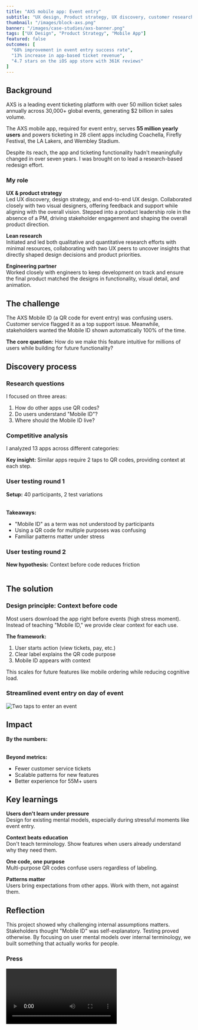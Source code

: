 ```yaml
---
title: "AXS mobile app: Event entry"
subtitle: "UX design, Product strategy, UX discovery, customer research"
thumbnail: "/images/block-axs.png"
banner: "/images/case-studies/axs-banner.png"
tags: ["UX Design", "Product Strategy", "Mobile App"]
featured: false
outcomes: [
  "68% improvement in event entry success rate",
  "13% increase in app-based ticket revenue",
  "4.7 stars on the iOS app store with 361K reviews"
]
---
```



## Background

AXS is a leading event ticketing platform with over 50 million ticket sales annually across 30,000+ global events, generating $2 billion in sales volume.

The AXS mobile app, required for event entry, serves **55 million yearly users** and powers ticketing in 28 client apps including Coachella, Firefly Festival, the LA Lakers, and Wembley Stadium.

Despite its reach, the app and ticketing functionality hadn't meaningfully changed in over seven years. I was brought on to lead a research-based redesign effort.

### My role

**UX & product strategy**  
Led UX discovery, design strategy, and end-to-end UX design. Collaborated closely with two visual designers, offering feedback and support while aligning with the overall vision. Stepped into a product leadership role in the absence of a PM, driving stakeholder engagement and shaping the overall product direction.

**Lean research**  
Initiated and led both qualitative and quantitative research efforts with minimal resources, collaborating with two UX peers to uncover insights that directly shaped design decisions and product priorities.

**Engineering partner**  
Worked closely with engineers to keep development on track and ensure the final product matched the designs in functionality, visual detail, and animation.

## The challenge

The AXS Mobile ID (a QR code for event entry) was confusing users. Customer service flagged it as a top support issue. Meanwhile, stakeholders wanted the Mobile ID shown automatically 100% of the time.

**The core question:** How do we make this feature intuitive for millions of users while building for future functionality?

## Discovery process

### Research questions

I focused on three areas:
1. How do other apps use QR codes?
2. Do users understand "Mobile ID"?
3. Where should the Mobile ID live?

### Competitive analysis

I analyzed 13 apps across different categories:

<Table
  headers={['Category', 'Apps', 'QR Code Placement', 'Context Provided', 'Taps to QR Code']}
  data={[
    ['Events', 'Ticketmaster, Seatgeek, Vividseats', 'Tied to tickets', 'Context at each step', '2'],
    ['Rewards', 'Starbucks, Chipotle', 'Front and center', 'Minimal', '0-1'],
    ['Payments', 'Venmo, PayPal', 'Multiple locations', 'Clear labels ("Get Paid")', '2']
  ]}
/>

**Key insight:** Similar apps require 2 taps to QR codes, providing context at each step.

### User testing round 1

**Setup:** 40 participants, 2 test variations

<Table
  headers={['Variation', 'User Behavior', 'Success Rate', 'Key Quote']}
  data={[
    ['Button labeled "Mobile ID"', 'Clicked event card instead', 'Low', '"Mobile ID means nothing"'],
    ['Unlabeled QR code', 'Associated code with tickets but confused by multiple uses', 'Medium', '"I had no idea where to click"']
  ]}
  variant="compact"
/>

**Takeaways:**
- "Mobile ID" as a term was not understood by participants
- Using a QR code for multiple purposes was confusing
- Familiar patterns matter under stress

### User testing round 2

**New hypothesis:** Context before code reduces friction

<Table
  headers={['Test', 'Approach', 'Success Rate', 'User Feedback']}
  data={[
    ['C', '"Entry Pass" with context', '90%', '"It looks like a barcode which I would assume would be scanned"'],
    ['D', '"Mobile ID" with context', 'Low', '"Mobile ID rather than Ticket(s) made me think twice"']
  ]}
  variant="compact"
/>

## The solution

### Design principle: Context before code

Most users download the app right before events (high stress moment). Instead of teaching "Mobile ID," we provide clear context for each use.

**The framework:**
1. User starts action (view tickets, pay, etc.)
2. Clear label explains the QR code purpose
3. Mobile ID appears with context

This scales for future features like mobile ordering while reducing cognitive load.

### Streamlined event entry on day of event

![Two taps to enter an event](/images/case-studies/axs-dayof-entry.png)

## Impact

**By the numbers:**

<Table
  headers={['Metric', 'Result']}
  data={[
    ['Event entry success rate', '+68%'],
    ['App-based ticket revenue', '+13%'],
    ['iOS App Store rating', '4.7 stars (361K reviews)']
  ]}
  variant="striped"
/>

**Beyond metrics:**
- Fewer customer service tickets
- Scalable patterns for new features
- Better experience for 55M+ users

## Key learnings

**Users don't learn under pressure**  
Design for existing mental models, especially during stressful moments like event entry.

**Context beats education**  
Don't teach terminology. Show features when users already understand why they need them.

**One code, one purpose**  
Multi-purpose QR codes confuse users regardless of labeling.

**Patterns matter**  
Users bring expectations from other apps. Work with them, not against them.

## Reflection

This project showed why challenging internal assumptions matters. Stakeholders thought "Mobile ID" was self-explanatory. Testing proved otherwise. By focusing on user mental models over internal terminology, we built something that actually works for people.

### Press

<Video 
  playbackId="kUshZ00b9AASVFharONWlqjRCMM9hiumclQ02a01BJXAqc" 
  title="AXS Mobile App Redesign" 
/>